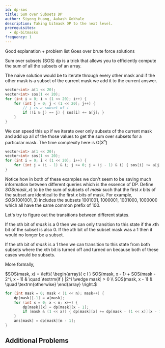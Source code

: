 ```yaml
---
id: dp-sos
title: Sum over Subsets DP
author: Siyong Huang, Aakash Gokhale
description: Taking bitmask DP to the next level.
prerequisites:
  - dp-bitmasks
frequency: 1
---
```


<Resources>
	<Resource
		source="CF"
		title="SOS Dynamic Programming [Tutorial]"
		url="45223"
		starred
	>
		Good explanation + problem list
	</Resource>
	<Resource
		source="GFG"
		title="Sum over Subsets | Dynamic Programming"
		url="sum-subsets-dynamic-programming/"
	>
		Goes over brute force solutions
	</Resource>
</Resources>


Sum over subsets (SOS) dp is a trick that allows you to efficiently compute the sum of all the subsets of an array.

The naive solution would be to iterate through every other mask and if the other mask is a subset of the current mask we add it to the current answer.
```cpp
vector<int> a(1 << 20);
vector<int> sos(1 << 20);
for (int i = 0; i < (1 << 20); i++) {
	for (int j = 0; j < (1 << 20); j++) {
		// j is a subset of i
		if ((i & j) == j) { sos[i] += a[j]; }
	}
}
```

We can speed this up if we iterate over only subsets of the current mask and add up all of the those values to get the sum over subsets for a particular mask.
The time complexity here is O($3^n$)
```cpp
vector<int> a(1 << 20);
vector<int> sos(1 << 20);
for (int i = 0; i < (1 << 20); i++) {
	for (int j = (i - 1) & i; j >= 0; j = (j - 1) & i) { sos[i] += a[j]; }
}
```

Notice how in both of these examples we don't seem to be saving much information between different queries which is the essence of DP.
Define $SOS(mask, x)$ to be the sum of subsets of $mask$ such that the first $x$ bits of the subset are identical to the first $x$ bits of mask.
For example, $SOS(1001001, 3)$ includes the subsets $1001001$, $1000001$, $1001000$, $1000000$ which all have the same common prefix of $100$.

Let's try to figure out the transitions between different states.

If the $x$th bit of $mask$ is a $0$ then we can only transition to this state if the $x$th bit of the subset is also $0$. If the $x$th bit of the subset mask was a $1$ then it would no longer be a subset.

If the $x$th bit of $mask$ is a $1$ then we can transition to this state from both subsets where the $x$th bit is turned off and turned on because both of these cases would be subsets.

More formally,

$SOS(mask, x) = \left\{
	\begin{array}{ c l }
		SOS(mask, x - 1) + SOS(mask - 2^i, x - 1) & \quad \textrm{if } |2^i \wedge mask| > 0 \\
		SOS(mask, x - 1) & \quad \textrm{otherwise}
	\end{array}
\right.$

```cpp
for (int mask = 0; mask < (1 << n); mask++) {
	dp[mask][-1] = a[mask];
	for (int x = 0; x < n; x++) {
		dp[mask][x] = dp[mask][x - 1];
		if (mask & (1 << x)) { dp[mask][x] += dp[mask - (1 << x)][x - 1]; }
	}
	ans[mask] = dp[mask][n - 1];
}
```

## Additional Problems

<Problems problems="probs" />
